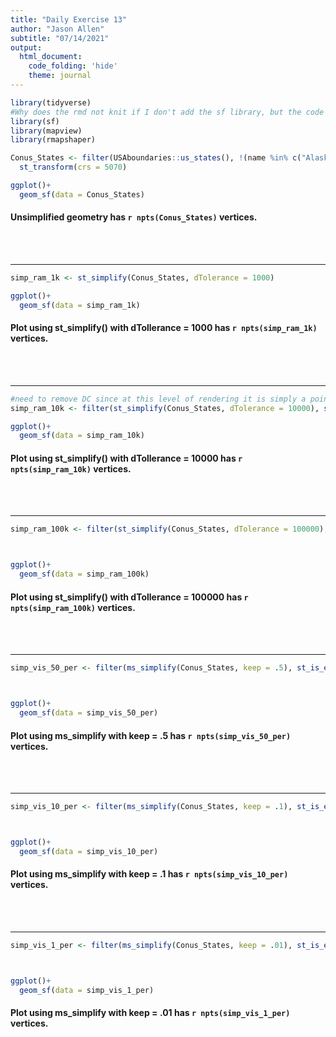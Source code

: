 ```yaml
---
title: "Daily Exercise 13"
author: "Jason Allen"
subtitle: "07/14/2021"
output:
  html_document:
    code_folding: 'hide'
    theme: journal
---
```


```r
library(tidyverse)
#Why does the rmd not knit if I don't add the sf library, but the code runs fine as a chunk?
library(sf)
library(mapview)
library(rmapshaper)

Conus_States <- filter(USAboundaries::us_states(), !(name %in% c("Alaska", "Hawaii", "Puerto Rico"))) %>% 
  st_transform(crs = 5070)


```  


```r
ggplot()+
  geom_sf(data = Conus_States)
```  
 
#### Unsimplified geometry has `r npts(Conus_States)` vertices.
 
<br><br>
  
----

```r


simp_ram_1k <- st_simplify(Conus_States, dTolerance = 1000)

ggplot()+
  geom_sf(data = simp_ram_1k)


```  
  
#### Plot using st_simplify() with dTollerance = 1000 has `r npts(simp_ram_1k)` vertices.

<br><br>  
  
----


```r
#need to remove DC since at this level of rendering it is simply a point and it breaks npts
simp_ram_10k <- filter(st_simplify(Conus_States, dTolerance = 10000), st_is_empty(geometry) != "TRUE")

ggplot()+
  geom_sf(data = simp_ram_10k)

```  
  
#### Plot using st_simplify() with dTollerance = 10000 has `r npts(simp_ram_10k)` vertices.

<br><br>  

----


```r
simp_ram_100k <- filter(st_simplify(Conus_States, dTolerance = 100000), st_is_empty(geometry) != "TRUE")



ggplot()+
  geom_sf(data = simp_ram_100k)

```  
  
#### Plot using st_simplify() with dTollerance = 100000 has `r npts(simp_ram_100k)` vertices.

<br><br>  

----


```r
simp_vis_50_per <- filter(ms_simplify(Conus_States, keep = .5), st_is_empty(geometry) != "TRUE")



ggplot()+
  geom_sf(data = simp_vis_50_per)

```  
  
#### Plot using ms_simplify with keep = .5 has `r npts(simp_vis_50_per)` vertices.

<br><br>  

----

```r
simp_vis_10_per <- filter(ms_simplify(Conus_States, keep = .1), st_is_empty(geometry) != "TRUE")



ggplot()+
  geom_sf(data = simp_vis_10_per)

```  
  
#### Plot using ms_simplify with keep = .1 has `r npts(simp_vis_10_per)` vertices.

<br><br>  

----

```r
simp_vis_1_per <- filter(ms_simplify(Conus_States, keep = .01), st_is_empty(geometry) != "TRUE")



ggplot()+
  geom_sf(data = simp_vis_1_per)

```  
  
#### Plot using ms_simplify with keep = .01 has `r npts(simp_vis_1_per)` vertices.

<br><br>




